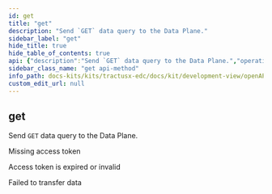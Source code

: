```yaml
---
id: get
title: "get"
description: "Send `GET` data query to the Data Plane."
sidebar_label: "get"
hide_title: true
hide_table_of_contents: true
api: {"description":"Send `GET` data query to the Data Plane.","operationId":"get","responses":{"400":{"description":"Missing access token"},"403":{"description":"Access token is expired or invalid"},"500":{"description":"Failed to transfer data"}},"tags":["Data Plane public API"],"method":"get","path":"/{any}","info":{"title":"EDC Data Plane API","description":null,"version":"0.0.1-SNAPSHOT"},"postman":{"name":"get","description":{"content":"Send `GET` data query to the Data Plane.","type":"text/plain"},"url":{"path":[":any"],"host":["{{baseUrl}}"],"query":[],"variable":[]},"method":"GET"}}
sidebar_class_name: "get api-method"
info_path: docs-kits/kits/tractusx-edc/docs/kit/development-view/openAPI/control-api/data-plane-api/edc-data-plane-api
custom_edit_url: null
---
```



## get



Send `GET` data query to the Data Plane.

<div><ApiTabs><TabItem label={"400"} value={"400"}><div>

Missing access token

</div><div></div></TabItem><TabItem label={"403"} value={"403"}><div>

Access token is expired or invalid

</div><div></div></TabItem><TabItem label={"500"} value={"500"}><div>

Failed to transfer data

</div><div></div></TabItem></ApiTabs></div>
      